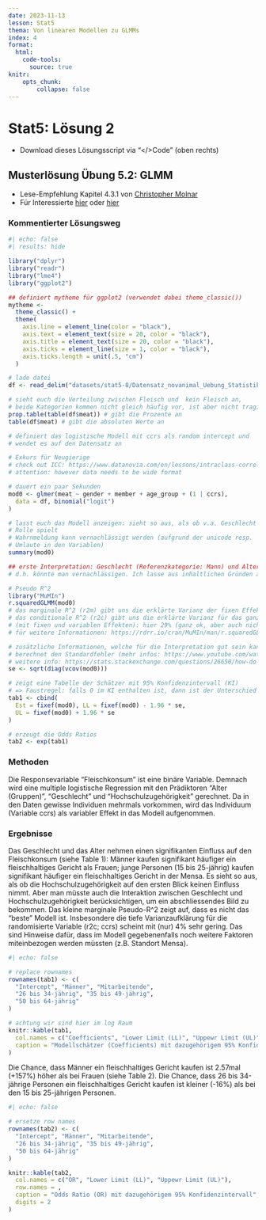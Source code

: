 ```yaml
---
date: 2023-11-13
lesson: Stat5
thema: Von linearen Modellen zu GLMMs
index: 4
format:
  html:
    code-tools:
      source: true
knitr:
    opts_chunk:
        collapse: false
---
```


# Stat5: Lösung 2

- Download dieses Lösungsscript via "\</\>Code" (oben rechts)

## Musterlösung Übung 5.2: GLMM

- Lese-Empfehlung Kapitel 4.3.1 von [Christopher Molnar](https://christophm.github.io/interpretable-ml-book/extend-lm.html#glm)
- Für Interessierte [hier](https://rpsychologist.com/r-guide-longitudinal-lme-lmer) oder [hier](https://rpubs.com/kaz_yos/glmm1)

### Kommentierter Lösungsweg
```r
#| echo: false
#| results: hide

library("dplyr")
library("readr")
library("lme4")
library("ggplot2")

## definiert mytheme für ggplot2 (verwendet dabei theme_classic())
mytheme <-
  theme_classic() +
  theme(
    axis.line = element_line(color = "black"),
    axis.text = element_text(size = 20, color = "black"),
    axis.title = element_text(size = 20, color = "black"),
    axis.ticks = element_line(size = 1, color = "black"),
    axis.ticks.length = unit(.5, "cm")
  )
```

```r
# lade datei
df <- read_delim("datasets/stat5-8/Datensatz_novanimal_Uebung_Statistik5.2.csv", ";")

# sieht euch die Verteilung zwischen Fleisch und  kein Fleisch an,
# beide Kategorien kommen nicht gleich häufig vor, ist aber nicht tragisch
prop.table(table(df$meat)) # gibt die Prozente an
table(df$meat) # gibt die absoluten Werte an

# definiert das logistische Modell mit ccrs als random intercept und
# wendet es auf den Datensatz an

# Exkurs für Neugierige
# check out ICC: https://www.datanovia.com/en/lessons/intraclass-correlation-coefficient-in-r/
# attention: however data needs to be wide format

# dauert ein paar Sekunden
mod0 <- glmer(meat ~ gender + member + age_group + (1 | ccrs),
  data = df, binomial("logit")
)

# lasst euch das Modell anzeigen: sieht so aus, als ob v.a. Geschlecht eine
# Rolle spielt
# Wahrnmeldung kann vernachlässigt werden (aufgrund der unicode resp.
# Umlaute in den Variablen)
summary(mod0)

## erste Interpretation: Geschlecht (Referenzkategorie: Mann) und Alter (Referenzkategorie: junge Personen) scheinen den Fleischkonsum positiv zu beeinflussen + Hochschulzugehörigkeit spielt keien Rolle
# d.h. könnte man vernachlässigen. Ich lasse aus inhaltlichen Gründen aber im Modell drin

# Pseudo R^2
library("MuMIn")
r.squaredGLMM(mod0)
# das marginale R^2 (r2m) gibt uns die erklärte Varianz der fixen Effekte: hier 4% (das ist sehr wenig)
# das conditionale R^2 (r2c) gibt uns die erklärte Varianz für das ganze Modell
# (mit fixen und variablen Effekten): hier 29% (ganz ok, aber auch nicht sehr hoch)
# für weitere Informationen: https://rdrr.io/cran/MuMIn/man/r.squaredGLMM.html

# zusätzliche Informationen, welche für die Interpretation gut sein kann
# berechnet den Standardfehler (mehr infos: https://www.youtube.com/watch?v=r-txC-dpI-E oder hier: https://mgimond.github.io/Stats-in-R/CI.html)
# weitere info: https://stats.stackexchange.com/questions/26650/how-do-i-reference-a-regression-models-coefficients-standard-errors
se <- sqrt(diag(vcov(mod0)))

# zeigt eine Tabelle der Schätzer mit 95% Konfidenzintervall (KI)
# => Faustregel: falls 0 im KI enthalten ist, dann ist der Unterschied statistisch NICHT signifikant
tab1 <- cbind(
  Est = fixef(mod0), LL = fixef(mod0) - 1.96 * se,
  UL = fixef(mod0) + 1.96 * se
)

# erzeugt die Odds Ratios
tab2 <- exp(tab1)
```

### Methoden

Die Responsevariable “Fleischkonsum” ist eine binäre Variable. Demnach wird eine multiple logistische Regression mit den Prädiktoren “Alter (Gruppen)”, “Geschlecht” und “Hochschulzugehörigkeit” gerechnet. Da in den Daten gewisse Individuen mehrmals vorkommen, wird das Individuum (Variable ccrs) als variabler Effekt in das Modell aufgenommen.

### Ergebnisse

Das Geschlecht und das Alter nehmen einen signifikanten Einfluss auf den Fleischkonsum (siehe Table 1): Männer kaufen signifikant häufiger ein fleischhaltiges Gericht als Frauen; junge Personen (15 bis 25-jährig) kaufen signifikant häufiger ein fleischhaltiges Gericht in der Mensa. Es sieht so aus, als ob die Hochschulzugehörigkeit auf den ersten Blick keinen Einfluss nimmt. Aber man müsste auch die Interaktion zwischen Geschlecht und Hochschulzugehörigkeit berücksichtigen, um ein abschliessendes Bild zu bekommen. Das kleine marginale Pseudo-R^2 zeigt auf, dass es nicht das "beste" Modell ist. Insbesondere die tiefe Varianzaufklärung für die randomisierte Variable (r2c; ccrs) scheint mit (nur) 4% sehr gering. Das sind Hinweise dafür, dass im Modell gegebenenfalls noch weitere Faktoren miteinbezogen werden müssten (z.B. Standort Mensa).

```r
#| echo: false

# replace rownames
rownames(tab1) <- c(
  "Intercept", "Männer", "Mitarbeitende",
  "26 bis 34-jährig", "35 bis 49-jährig",
  "50 bis 64-jährig"
)

# achtung wir sind hier im log Raum
knitr::kable(tab1,
  col.names = c("Coefficients", "Lower Limit (LL)", "Uppewr Limit (UL)"),
  caption = "Modellschätzer (Coefficients) mit dazugehörigem 95% Konfidenzintervall", digits = 2
)
```

Die Chance, dass Männer ein fleischhaltiges Gericht kaufen ist 2.57mal (+157%) höher als bei Frauen (siehe Table 2). Die Chance, dass 26 bis 34-jährige Personen ein fleischhaltiges Gericht kaufen ist kleiner (-16%) als bei den 15 bis 25-jährigen Personen.

```r
#| echo: false

# ersetze row names
rownames(tab2) <- c(
  "Intercept", "Männer", "Mitarbeitende",
  "26 bis 34-jährig", "35 bis 49-jährig",
  "50 bis 64-jährig"
)

knitr::kable(tab2,
  col.names = c("OR", "Lower Limit (LL)", "Uppewr Limit (UL)"),
  row.names = ,
  caption = "Odds Ratio (OR) mit dazugehörigem 95% Konfidenzintervall",
  digits = 2
)
```
